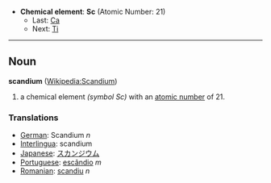 *'''Chemical element''': '''Sc''' (Atomic Number: 21)
**Last: [[Calcium|Ca]]
**Next: [[Titanium|Ti]]
----
== Noun ==
'''scandium''' ([[en:Scandium|Wikipedia:Scandium]])

# a chemical element ''(symbol Sc)'' with an [[atomic number]] of 21.

===Translations===
*[[German]]: Scandium ''n''
*[[Interlingua]]: scandium
*[[Japanese]]: [[スカンジウム]]
*[[Portuguese]]: [[escândio]] ''m''
*[[Romanian]]: [[scandiu]] ''n''